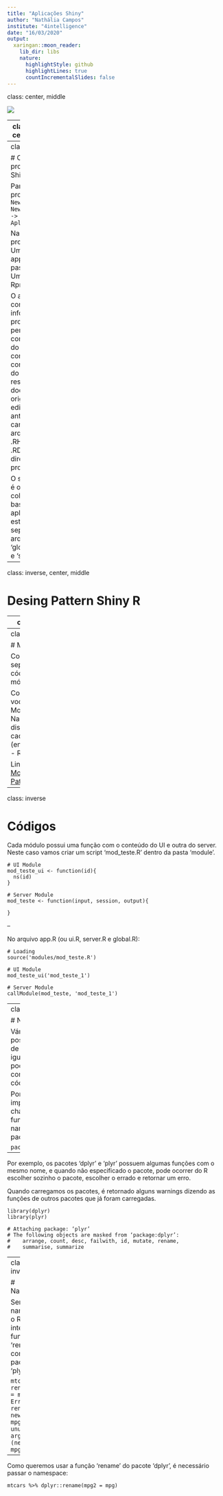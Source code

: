 ```yaml
---
title: "Aplicações Shiny"
author: "Nathália Campos"
institute: "4intelligence"
date: "16/03/2020"
output:
  xaringan::moon_reader:
    lib_dir: libs
    nature:
      highlightStyle: github
      highlightLines: true
      countIncrementalSlides: false
---
```

class: center, middle

![](www/img/4i_azul.png) 

---
class: inverse, center, middle

# Get Start

---
class: inverse

# Criando um projeto em Shiny

Para criar um projeto: `File -> New Project -> New Directory -> Shiny Web Aplication`

Na pasta do projeto terá:
- Um script app.R
- Uma pasta www
- Um arquivo Rproj

O arquivo Rproj contém informações de projeto para personalizar o comportamento do RStudio, como carregar configurações do RStudio, restaurar documentos de origem editados anteriormente, carregar o arquivo .RHistory e .RData no diretório do projeto. 

O script 'app.R' é onde colocamos a base da aplicação e este pode ser separado em 3 arquivos: 'global.R', 'ui.R' e 'server.R'. 

---
class: inverse, center, middle

# Desing Pattern Shiny R 

---
class: inverse

# Estruturação das Pastas

Pastas: 
- www: imagens, bases de dados e arquivos css
- modules: módulos do projeto, cada script com a parte ui e server junto
- functions: funções usadas no projeto

Scripts:
- global.R: carregar pacotes e scripts
- ui.R: código ui
- server.R: código server

```
project_name/
- www/
- modules/
- functions/
- global.R
- server.R
- ui.R
- project_name.Rproj
```

---
class: inverse

# Módularização 

Consiste em separar os códigos em módulos. 

Com esse padrão, você tem:
- Modularidade
- Namespaces distintos para cada instância (encapsulamento)
- Reutilização

Links: 
[The Shiny Module Design Pattern](https://drdoane.com/the-shiny-module-design-pattern/)

---
class: inverse

# Códigos

Cada módulo possui uma função com o conteúdo do UI e outra do server. Neste caso vamos criar um script 'mod_teste.R' dentro da pasta 'module'.  

```
# UI Module
mod_teste_ui <- function(id){
  ns(id)
}

# Server Module
mod_teste <- function(input, session, output){

}

```



--

No arquivo app.R (ou ui.R, server.R e global.R): 

```
# Loading
source('modules/mod_teste.R')

# UI Module
mod_teste_ui('mod_teste_1')

# Server Module
callModule(mod_teste, 'mod_teste_1')
```

---
class: inverse

# Namespace

Vários pacotes possuem nomes de funções iguais e isso pode causar conflito nos códigos. 

Por isso é importante, ao chamar uma função, usar o namespace do pacote.  

```
pacote::função()
```

--

Por exemplo, os pacotes 'dplyr' e 'plyr' possuem algumas funções com o mesmo nome, e quando não especificado o pacote, pode ocorrer do R escolher sozinho o pacote, escolher o errado e retornar um erro. 

Quando carregamos os pacotes, é retornado alguns warnings dizendo as funções de outros pacotes que já foram carregadas. 

```
library(dplyr)
library(plyr)

# Attaching package: ‘plyr’
# The following objects are masked from ‘package:dplyr’:
#    arrange, count, desc, failwith, id, mutate, rename,
#    summarise, summarize
```

---
class: inverse

# Namespace

Sem usar namespace, o R interpreta a função 'rename' como do pacote 'plyr': 

```
mtcars %>% rename(mpg2 = mpg)
# Error in rename(., new_col = mpg) : unused argument (new_col = mpg)
```
--

Como queremos usar a função 'rename' do pacote 'dplyr', é necessário passar o namespace: 

```
mtcars %>% dplyr::rename(mpg2 = mpg)
```




